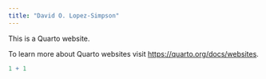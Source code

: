 ```yaml
---
title: "David O. Lopez-Simpson"
---
```


This is a Quarto website.

To learn more about Quarto websites visit <https://quarto.org/docs/websites>.

```r
1 + 1
```
